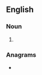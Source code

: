 {{also|employment at will}}
==English==

===Noun===
{{en-noun|head=[[employment]]-[[at]]-[[will]]|-}}

# {{alternative form of|employment at will|lang=en}}

===Anagrams===
* {{anagrams|en|at will employment|at-will employment}}